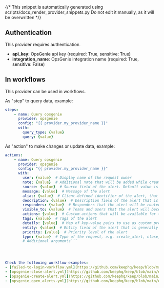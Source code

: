 {/* This snippet is automatically generated using scripts/docs_render_provider_snippets.py 
Do not edit it manually, as it will be overwritten */}

## Authentication
This provider requires authentication.
- **api_key**: OpsGenie api key (required: True, sensitive: True)
- **integration_name**: OpsGenie integration name (required: True, sensitive: False)


## In workflows

This provider can be used in workflows.


As "step" to query data, example:
```yaml
steps:
    - name: Query opsgenie
      provider: opsgenie
      config: "{{ provider.my_provider_name }}"
      with:
        query_type: {value}  
        query: {value}  
```


As "action" to make changes or update data, example:
```yaml
actions:
    - name: Query opsgenie
      provider: opsgenie
      config: "{{ provider.my_provider_name }}"
      with:
        user: {value}  # Display name of the request owner
        note: {value}  # Additional note that will be added while creating the alert
        source: {value}  # Source field of the alert. Default value is IP address of the incoming request
        message: {value}  # Message of the alert
        alias: {value}  # Client-defined identifier of the alert, that is also the key element of alert deduplication
        description: {value}  # Description field of the alert that is generally used to provide a detailed information
        responders: {value}  # Responders that the alert will be routed to send notifications
        visible_to: {value}  # Teams and users that the alert will become visible to without sending any notification
        actions: {value}  # Custom actions that will be available for the alert
        tags: {value}  # Tags of the alert
        details: {value}  # Map of key-value pairs to use as custom properties of the alert
        entity: {value}  # Entity field of the alert that is generally used to specify which domain alert is related to
        priority: {value}  # Priority level of the alert
        type: {value}  # Type of the request, e.g. create_alert, close_alert
        # Additional arguments```




Check the following workflow examples:
- [failed-to-login-workflow.yml](https://github.com/keephq/keep/blob/main/examples/workflows/failed-to-login-workflow.yml)
- [opsgenie-close-alert.yml](https://github.com/keephq/keep/blob/main/examples/workflows/opsgenie-close-alert.yml)
- [opsgenie-create-alert.yml](https://github.com/keephq/keep/blob/main/examples/workflows/opsgenie-create-alert.yml)
- [opsgenie_open_alerts.yml](https://github.com/keephq/keep/blob/main/examples/workflows/opsgenie_open_alerts.yml)
